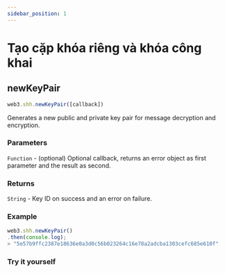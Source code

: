 ```yaml
---
sidebar_position: 1
---
```


# Tạo cặp khóa riêng và khóa công khai

## newKeyPair
```javascript
web3.shh.newKeyPair([callback])
```
Generates a new public and private key pair for message decryption and encryption.

### Parameters
`Function` - (optional) Optional callback, returns an error object as first parameter and the result as second.
### Returns
`String` - Key ID on success and an error on failure.

### Example
```javascript
web3.shh.newKeyPair()
.then(console.log);
> "5e57b9ffc2387e18636e0a3d0c56b023264c16e78a2adcba1303cefc685e610f"
```
### Try it yourself